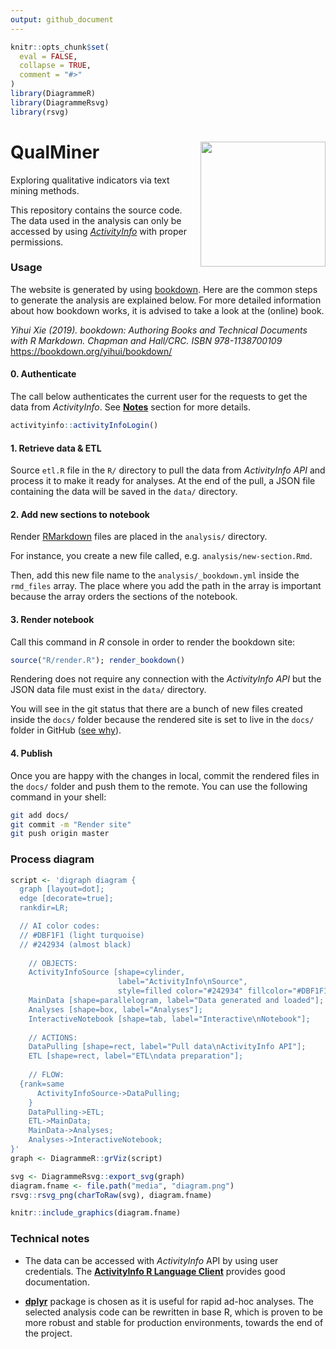 ```yaml
---
output: github_document
---
```


<!-- README.md is generated from README.Rmd. Please edit that file -->

```r
knitr::opts_chunk$set(
  eval = FALSE,
  collapse = TRUE,
  comment = "#>"
)
library(DiagrammeR)
library(DiagrammeRsvg)
library(rsvg)
```

# QualMiner <a href='https://bedatadriven.github.io/QualMiner/'><img src='https://raw.githubusercontent.com/bedatadriven/QualMiner/master/media/qualminer-logo.png' align="right" width="200"/></a>

Exploring qualitative indicators via text mining methods.

This repository contains the source code. The data used in the analysis can only
be accessed by using [*ActivityInfo*](https://www.activityinfo.org/) with proper
permissions.

### Usage

The website is generated by using [bookdown](https://bookdown.org/). Here are
the common steps to generate the analysis are explained below. For more detailed
information about how bookdown works, it is advised to take a look at the
(online) book.

*Yihui Xie (2019). 
bookdown: Authoring Books and Technical Documents with R Markdown.
Chapman and Hall/CRC. ISBN 978-1138700109*
<https://bookdown.org/yihui/bookdown/>

#### 0. Authenticate

The call below authenticates the current user for the requests to get the data
from *ActivityInfo*. See [**Notes**](#notes) section for more details.

```r
activityinfo::activityInfoLogin()
```

#### 1. Retrieve data & ETL

Source `etl.R` file in the `R/` directory to pull the data from *ActivityInfo API* 
and process it to make it ready for analyses. At the end of the pull, a JSON file
containing the data will
be saved in the `data/` directory.

#### 2. Add new sections to notebook

Render [RMarkdown](https://rmarkdown.rstudio.com/) files are placed in the
`analysis/` directory.

For instance, you create a new file called, e.g.
`analysis/new-section.Rmd`.

Then, add this new file name to the `analysis/_bookdown.yml` inside the `rmd_files`
array. The place where you add the path in the array is important because the
array orders the sections of the notebook.

#### 3. Render notebook

Call this command in *R* console in order to render the bookdown site:
```r
source("R/render.R"); render_bookdown()
```

Rendering does not require any connection with the *ActivityInfo API* but the
JSON data file must exist in the `data/` directory.

You will see in the git status that there are a bunch of new files created inside
the `docs/` folder because the rendered site is set to live in the `docs/`
folder in GitHub 
([see why](https://help.github.com/en/articles/configuring-a-publishing-source-for-github-pages)).

#### 4. Publish

Once you are happy with the changes in local, commit the rendered files in the
`docs/` folder and push them to the remote. You can use the following command in
your shell:

```bash
git add docs/
git commit -m "Render site"
git push origin master
```

### Process diagram
<!-- DIAGRAM START -->
```r
script <- 'digraph diagram {
  graph [layout=dot];
  edge [decorate=true];
  rankdir=LR;

  // AI color codes:
  // #DBF1F1 (light turquoise)
  // #242934 (almost black)
	
	// OBJECTS:
	ActivityInfoSource [shape=cylinder, 
	                    label="ActivityInfo\nSource", 
	                    style=filled color="#242934" fillcolor="#DBF1F1"];
	MainData [shape=parallelogram, label="Data generated and loaded"];
	Analyses [shape=box, label="Analyses"];
	InteractiveNotebook [shape=tab, label="Interactive\nNotebook"];
	
	// ACTIONS:
	DataPulling [shape=rect, label="Pull data\nActivityInfo API"];
	ETL [shape=rect, label="ETL\ndata preparation"];
	
	// FLOW:
  {rank=same
	  ActivityInfoSource->DataPulling;
	}
	DataPulling->ETL;
	ETL->MainData;
	MainData->Analyses;
	Analyses->InteractiveNotebook;
}'
graph <- DiagrammeR::grViz(script)
```
```r
svg <- DiagrammeRsvg::export_svg(graph)
diagram.fname <- file.path("media", "diagram.png")
rsvg::rsvg_png(charToRaw(svg), diagram.fname)
```
```r
knitr::include_graphics(diagram.fname)
```
<!-- DIAGRAM END -->

### Technical notes

+ The data can be accessed with *ActivityInfo* API by using user credentials.
The [**ActivityInfo R Language Client**](https://github.com/bedatadriven/activityinfo-R)
provides good documentation.

+ [**dplyr**](https://cran.r-project.org/package=dplyr) package is chosen as it is
useful for rapid ad-hoc analyses. The selected analysis code can be rewritten in
base R, which is proven to be more robust and stable for production
environments, towards the end of the project.

